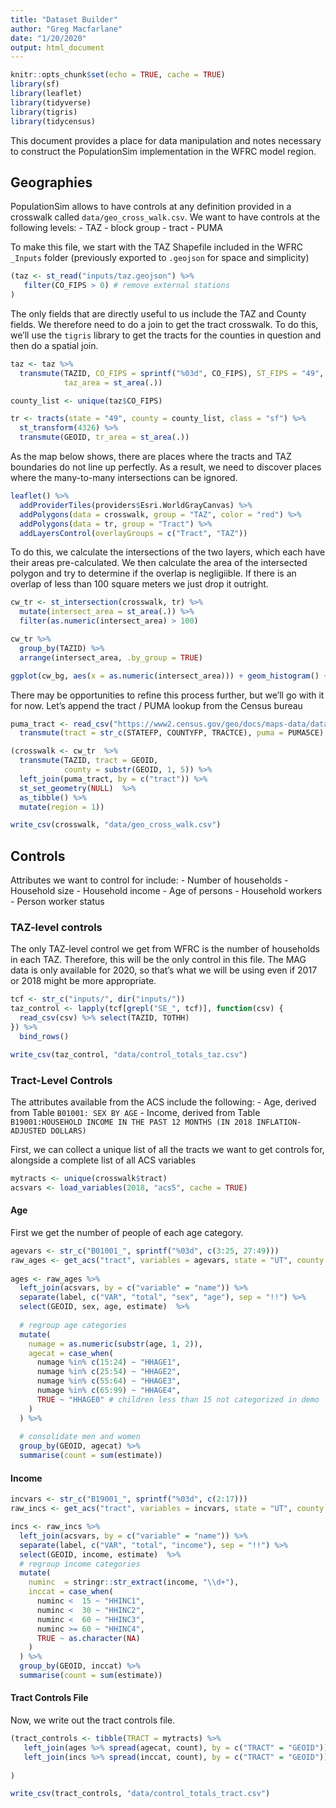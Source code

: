 ```yaml
---
title: "Dataset Builder"
author: "Greg Macfarlane"
date: "1/20/2020"
output: html_document
---
```


```r
knitr::opts_chunk$set(echo = TRUE, cache = TRUE)
library(sf)
library(leaflet)
library(tidyverse)
library(tigris)
library(tidycensus)
```

This document provides a place for data manipulation and notes necessary to
construct the PopulationSim implementation in the WFRC model region.

## Geographies

PopulationSim allows to have controls at 
any definition provided in a crosswalk called `data/geo_cross_walk.csv`. We want
to have controls at the following levels: 
  - TAZ
  - block group
  - tract
  - PUMA
  
To make this file, we start with the TAZ Shapefile included in the WFRC
`_Inputs` folder (previously exported to `.geojson` for space and simplicity)

```r
(taz <- st_read("inputs/taz.geojson") %>% 
   filter(CO_FIPS > 0) # remove external stations
)
```

The only fields that are directly useful to us include the TAZ and County fields.
We therefore need to do a join to get the tract crosswalk. To do
this, we'll use the `tigris` library to get the tracts for the counties in 
question and then do a spatial join.

```r
taz <- taz %>% 
  transmute(TAZID, CO_FIPS = sprintf("%03d", CO_FIPS), ST_FIPS = "49", 
            taz_area = st_area(.))

county_list <- unique(taz$CO_FIPS)

tr <- tracts(state = "49", county = county_list, class = "sf") %>%
  st_transform(4326) %>%
  transmute(GEOID, tr_area = st_area(.))
```

As the map below shows, there are places where the tracts and TAZ boundaries
do not line up perfectly. As a result, we need to discover places where the 
many-to-many intersections can be ignored.

```r
leaflet() %>%
  addProviderTiles(providers$Esri.WorldGrayCanvas) %>%
  addPolygons(data = crosswalk, group = "TAZ", color = "red") %>%
  addPolygons(data = tr, group = "Tract") %>%
  addLayersControl(overlayGroups = c("Tract", "TAZ"))
```


To do this, we calculate the intersections of the two layers, which
each have their areas pre-calculated. We then calculate the area of the
intersected polygon and try to determine if the overlap is negligiible. If there
is an overlap of less than 100 square meters we just drop it outright.

```r
cw_tr <- st_intersection(crosswalk, tr) %>%
  mutate(intersect_area = st_area(.)) %>%
  filter(as.numeric(intersect_area) > 100)

cw_tr %>%
  group_by(TAZID) %>%
  arrange(intersect_area, .by_group = TRUE)

ggplot(cw_bg, aes(x = as.numeric(intersect_area))) + geom_histogram() + scale_x_log10()
```

There may be opportunities to refine this process further, but we'll go with it
for now. Let's append the tract / PUMA lookup from the Census bureau

```r
puma_tract <- read_csv("https://www2.census.gov/geo/docs/maps-data/data/rel/2010_Census_Tract_to_2010_PUMA.txt") %>%
  transmute(tract = str_c(STATEFP, COUNTYFP, TRACTCE), puma = PUMA5CE)

(crosswalk <- cw_tr  %>%
  transmute(TAZID, tract = GEOID,
            county = substr(GEOID, 1, 5)) %>%
  left_join(puma_tract, by = c("tract")) %>%
  st_set_geometry(NULL)  %>%
  as_tibble() %>%
  mutate(region = 1))

write_csv(crosswalk, "data/geo_cross_walk.csv")
```

## Controls

Attributes we want to control for include:
 - Number of households
 - Household size
 - Household income
 - Age of persons
 - Household workers
 - Person worker status

### TAZ-level controls

The only TAZ-level control we get from WFRC is the number of households in each
TAZ. Therefore, this will be the only control in this file. The MAG data is only
available for 2020, so that's what we will be using even if 2017 or 2018 might
be more appropriate.

```r
tcf <- str_c("inputs/", dir("inputs/"))
taz_control <- lapply(tcf[grepl("SE_", tcf)], function(csv) {
  read_csv(csv) %>% select(TAZID, TOTHH)
}) %>%
  bind_rows()

write_csv(taz_control, "data/control_totals_taz.csv")
```


### Tract-Level Controls
The attributes available from the ACS include the following:
  - Age, derived from Table `B01001: SEX BY AGE`
  - Income, derived from Table `B19001:HOUSEHOLD INCOME IN THE PAST 12 MONTHS (IN 2018 INFLATION-ADJUSTED DOLLARS)` 

First, we can collect a unique list of all the tracts we want to get controls for,
alongside a complete list of all ACS variables
```r
mytracts <- unique(crosswalk$tract)
acsvars <- load_variables(2018, "acs5", cache = TRUE)
```

#### Age
First we get the number of people of each age category.

```r
agevars <- str_c("B01001_", sprintf("%03d", c(3:25, 27:49)))
raw_ages <- get_acs("tract", variables = agevars, state = "UT", county = county_list)
  
ages <- raw_ages %>%
  left_join(acsvars, by = c("variable" = "name")) %>%
  separate(label, c("VAR", "total", "sex", "age"), sep = "!!") %>%
  select(GEOID, sex, age, estimate)  %>%
  
  # regroup age categories
  mutate(
    numage = as.numeric(substr(age, 1, 2)),
    agecat = case_when(
      numage %in% c(15:24) ~ "HHAGE1",
      numage %in% c(25:54) ~ "HHAGE2",
      numage %in% c(55:64) ~ "HHAGE3",
      numage %in% c(65:99) ~ "HHAGE4",
      TRUE ~ "HHAGE0" # children less than 15 not categorized in demo
    )
  ) %>%
  
  # consolidate men and women
  group_by(GEOID, agecat) %>%
  summarise(count = sum(estimate))
```

#### Income

```r
incvars <- str_c("B19001_", sprintf("%03d", c(2:17)))
raw_incs <- get_acs("tract", variables = incvars, state = "UT", county = county_list)

incs <- raw_incs %>%
  left_join(acsvars, by = c("variable" = "name")) %>%
  separate(label, c("VAR", "total", "income"), sep = "!!") %>%
  select(GEOID, income, estimate)  %>%
  # regroup income categories
  mutate(
    numinc  = stringr::str_extract(income, "\\d+"),
    inccat = case_when(
      numinc <  15 ~ "HHINC1",
      numinc <  30 ~ "HHINC2",
      numinc <  60 ~ "HHINC3",
      numinc >= 60 ~ "HHINC4",
      TRUE ~ as.character(NA)
    )
  ) %>%
  group_by(GEOID, inccat) %>%
  summarise(count = sum(estimate))
```


#### Tract Controls File
Now, we write out the tract controls file.
```r
(tract_controls <- tibble(TRACT = mytracts) %>%
   left_join(ages %>% spread(agecat, count), by = c("TRACT" = "GEOID")) %>%
   left_join(incs %>% spread(inccat, count), by = c("TRACT" = "GEOID"))
 
)

write_csv(tract_controls, "data/control_totals_tract.csv")
```




